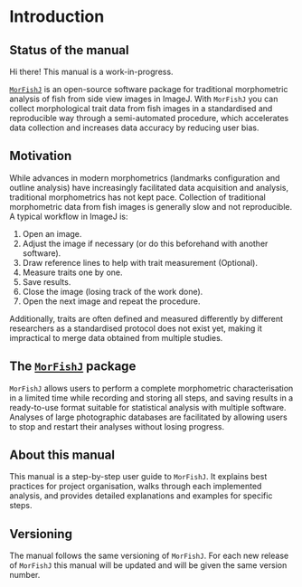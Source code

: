 # Introduction {-}

::: {.callout-caution icon=false}
## Status of the manual

Hi there! This manual is a work-in-progress.
:::

[`MorFishJ`](https://github.com/mattiaghilardi/MorFishJ) is an open-source software package for traditional morphometric analysis of fish from side view images in ImageJ. With `MorFishJ` you can collect morphological trait data from fish images in a standardised and reproducible way through a semi-automated procedure, which accelerates data collection and increases data accuracy by reducing user bias.

## Motivation {-}

While advances in modern morphometrics (landmarks configuration and outline analysis) have increasingly facilitated data acquisition and analysis, traditional morphometrics has not kept pace. Collection of traditional morphometric data from fish images is generally slow and not reproducible. A typical workflow in ImageJ is:

1. Open an image.
2. Adjust the image if necessary (or do this beforehand with another software).
3. Draw reference lines to help with trait measurement (Optional).
4. Measure traits one by one.
5. Save results.
6. Close the image (losing track of the work done).
7. Open the next image and repeat the procedure.

Additionally, traits are often defined and measured differently by different researchers as a standardised protocol does not exist yet, making it impractical to merge data obtained from multiple studies.

## The [`MorFishJ`](https://github.com/mattiaghilardi/MorFishJ) package {-}

`MorFishJ` allows users to perform a complete morphometric characterisation in a limited time while recording and storing all steps, and saving results in a ready-to-use format suitable for statistical analysis with multiple software. Analyses of large photographic databases are facilitated by allowing users to stop and restart their analyses without losing progress.

## About this manual {-}

This manual is a step-by-step user guide to `MorFishJ`. It explains best practices for project organisation, walks through each implemented analysis, and provides detailed explanations and examples for specific steps.

## Versioning {-}

The manual follows the same versioning of `MorFishJ`. For each new release of `MorFishJ` this manual will be updated and will be given the same version number.